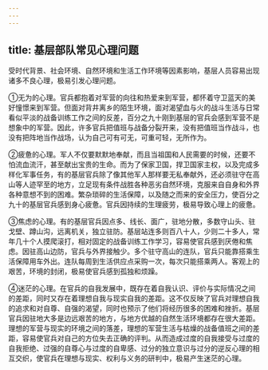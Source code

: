 ```yaml
---
---
---
```

title: 基层部队常见心理问题
---



受时代背景、社会环境、自然环境和生活工作环境等因素影响，基层人员容易出现诸多不良心理，极易引发心理问题。

①无为的心理。官兵都抱着对军营的向往和热爱来到军营，都怀着守卫蓝天的美好憧憬来到军营。但面对背井离乡的陌生环境，面对渴望血与火的战斗生活与日常看似平淡的战备训练工作之间的反差，百分之九十刚到基层的官兵会感到军营不是想象中的军营。因此，许多官兵把值班与战备分裂开来，没有把值班当作战斗，也没有把阵地当作战场，认为自己可有可无，可重可轻，无所作为。

②疲惫的心理。军人不仅要默默地奉献，而且当祖国和人民需要的时候，还要不怕流血流汗，甚至献出宝贵的生命。而为了保家卫国，捍卫国家主权，以及完成多样化军事任务，有的基层官兵除了像其他军人那样要无私奉献外，还必须驻守在高山等人迹罕至的地方，立足现有条件战胜各种恶劣自然环境，克服来自自身和外界各种意想不到的困难。繁杂琐碎的生活保障，以及随之而来的安全压力，使百分之九十的基层官兵感到身心疲惫。官兵因持续的生理疲劳，极易导致心理上的疲惫。

③焦虑的心理。有的基层官兵因点多、线长、面广，驻地分散，多数守山头、驻戈壁、蹲山沟，远离机关，独立驻防。基层站连多则百八十人，少则二十多人，常年几十个人摸爬滚打，相对固定的战备训练工作学习，容易使官兵感到厌倦和焦虑。因驻高山边防，官兵与外界接触少。多个驻守高山的连队，官兵只能靠搭乘生活保障用车外出。连队每周到生活供应点采购一次，每次只能搭乘两人。客观上的艰苦，环境的封闭，极易使官兵感到孤独和烦躁。

④迷茫的心理。在官兵的自我发展中，既存在着自我认识、评价与实际情况之间的差距，同时又存在着理想自我与现实自我的差距。这不仅反映了官兵对理想自我的追求和对自尊、自强的渴望，同时也预示了他们将经历很多的困难和挫折。基层官兵因驻地大多是边远艰苦的地方，与地方优越的自然生活环境都存在很大差距。理想的军营与现实的环境之间的落差，理想的军营生活与枯燥的战备值班之间的差距，容易使官兵对自己的方位失去正确的评判。从而造成过度的自我接受与过度的自我拒绝、过强的自尊心与过度的自卑感、过分的独立意识与过分的逆反心理的相互交织，使官兵在理想与现实、权利与义务的研判中，极易产生迷茫的心理。